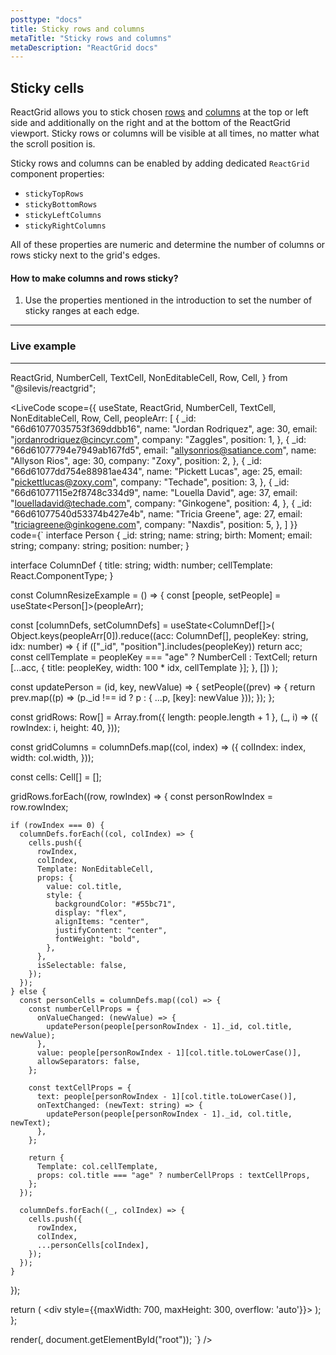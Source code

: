 ```yaml
---
posttype: "docs"
title: Sticky rows and columns
metaTitle: "Sticky rows and columns"
metaDescription: "ReactGrid docs"
---
```



## Sticky cells

ReactGrid allows you to stick chosen [rows](/docs/5.0/6-api/1-types/1-row) and [columns](/docs/5.0/6-api/1-types/2-column) at the top or left side and additionally on the right and at the bottom 
of the ReactGrid viewport. Sticky rows or columns will be visible at all times, no matter what the scroll position is.

Sticky rows and columns can be enabled by adding dedicated `ReactGrid` component properties:
- `stickyTopRows`
- `stickyBottomRows`
- `stickyLeftColumns`
- `stickyRightColumns`

All of these properties are numeric and determine the number of columns or rows sticky next to the grid's edges.

#### How to make columns and rows sticky?

1. Use the properties mentioned in the introduction to set the number of sticky ranges at each edge.

---

### Live example

---

  ReactGrid,
  NumberCell,
  TextCell,
  NonEditableCell,
  Row,
  Cell,
} from "@silevis/reactgrid";

<LiveCode
scope={{
  useState,
  ReactGrid,
  NumberCell,
  TextCell,
  NonEditableCell,
  Row,
  Cell,
  peopleArr: [
    {
      _id: "66d61077035753f369ddbb16",
      name: "Jordan Rodriquez",
      age: 30,
      email: "jordanrodriquez@cincyr.com",
      company: "Zaggles",
      position: 1,
    },
    {
      _id: "66d61077794e7949ab167fd5",
      email: "allysonrios@satiance.com",
      name: "Allyson Rios",
      age: 30,
      company: "Zoxy",
      position: 2,
    },
    {
      _id: "66d61077dd754e88981ae434",
      name: "Pickett Lucas",
      age: 25,
      email: "pickettlucas@zoxy.com",
      company: "Techade",
      position: 3,
    },
    {
      _id: "66d61077115e2f8748c334d9",
      name: "Louella David",
      age: 37,
      email: "louelladavid@techade.com",
      company: "Ginkogene",
      position: 4,
    },
    {
      _id: "66d61077540d53374b427e4b",
      name: "Tricia Greene",
      age: 27,
      email: "triciagreene@ginkogene.com",
      company: "Naxdis",
      position: 5,
    },
  ]
}}
code={`
interface Person {
  _id: string;
  name: string;
  birth: Moment;
  email: string;
  company: string;
  position: number;
}

interface ColumnDef {
  title: string;
  width: number;
  cellTemplate: React.ComponentType<any>;
}

const ColumnResizeExample = () => {
  const [people, setPeople] = useState<Person[]>(peopleArr);

  const [columnDefs, setColumnDefs] = useState<ColumnDef[]>(
    Object.keys(peopleArr[0]).reduce((acc: ColumnDef[], peopleKey: string, idx: number) => {
      if (["_id", "position"].includes(peopleKey)) return acc;
      const cellTemplate = peopleKey === "age" ? NumberCell : TextCell;
      return [...acc, { title: peopleKey, width: 100 * idx, cellTemplate }];
    }, [])
  );

  const updatePerson = (id, key, newValue) => {
    setPeople((prev) => {
      return prev.map((p) => (p._id !== id ? p : { ...p, [key]: newValue }));
    });
  };

  const gridRows: Row[] = Array.from({ length: people.length + 1 }, (_, i) => ({
    rowIndex: i,
    height: 40,
  }));

  const gridColumns = columnDefs.map((col, index) => ({
    colIndex: index,
    width: col.width,
  }));

  const cells: Cell[] = [];

  gridRows.forEach((row, rowIndex) => {
    const personRowIndex = row.rowIndex;

    if (rowIndex === 0) {
      columnDefs.forEach((col, colIndex) => {
        cells.push({
          rowIndex,
          colIndex,
          Template: NonEditableCell,
          props: {
            value: col.title,
            style: {
              backgroundColor: "#55bc71",
              display: "flex",
              alignItems: "center",
              justifyContent: "center",
              fontWeight: "bold",
            },
          },
          isSelectable: false,
        });
      });
    } else {
      const personCells = columnDefs.map((col) => {
        const numberCellProps = {
          onValueChanged: (newValue) => {
            updatePerson(people[personRowIndex - 1]._id, col.title, newValue);
          },
          value: people[personRowIndex - 1][col.title.toLowerCase()],
          allowSeparators: false,
        };

        const textCellProps = {
          text: people[personRowIndex - 1][col.title.toLowerCase()],
          onTextChanged: (newText: string) => {
            updatePerson(people[personRowIndex - 1]._id, col.title, newText);
          },
        };

        return {
          Template: col.cellTemplate,
          props: col.title === "age" ? numberCellProps : textCellProps,
        };
      });

      columnDefs.forEach((_, colIndex) => {
        cells.push({
          rowIndex,
          colIndex,
          ...personCells[colIndex],
        });
      });
    }
  });

  return ( 
    <div style={{maxWidth: 700, maxHeight: 300, overflow: 'auto'}}>
      <ReactGrid
        rows={gridRows}
        columns={gridColumns}
        stickyLeftColumns={1}
        cells={cells}
      />
    </div>
  );
};

render(<ColumnResizeExample />, document.getElementById("root"));
`}
/>